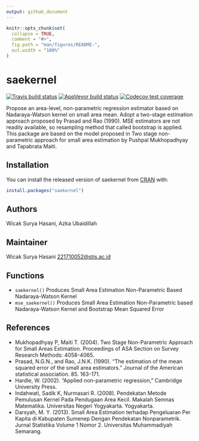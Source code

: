 ```yaml
---
output: github_document
---
```


<!-- README.md is generated from README.Rmd. Please edit that file -->

```r
knitr::opts_chunk$set(
  collapse = TRUE,
  comment = "#>",
  fig.path = "man/figures/README-",
  out.width = "100%"
)
```

# saekernel

<!-- badges: start -->
[![Travis build status](https://travis-ci.com/wicaksh/saekernel.svg?branch=master)](https://travis-ci.com/wicaksh/saekernel)
[![AppVeyor build status](https://ci.appveyor.com/api/projects/status/github/wicaksh/saekernel?branch=master&svg=true)](https://ci.appveyor.com/project/wicaksh/saekernel)
[![Codecov test coverage](https://codecov.io/gh/wicaksh/saekernel/branch/master/graph/badge.svg)](https://codecov.io/gh/wicaksh/saekernel?branch=master)
<!-- badges: end -->

Propose an area-level, non-parametric regression estimator based on Nadaraya-Watson kernel on small area mean. Adopt a two-stage estimation approach proposed by Prasad and Rao (1990). MSE estimators are not readily available, so resampling method that called bootstrap is applied. This package are based on the model proposed in Two stage non-parametric approach for small area estimation by Pushpal Mukhopadhyay and Tapabrata Maiti.


## Installation

You can install the released version of saekernel from [CRAN](https://CRAN.R-project.org) with:

``` r
install.packages("saekernel")
```


## Authors

Wicak Surya Hasani, Azka Ubaidillah


## Maintainer 
Wicak Surya Hasani <221710052@stis.ac.id>


## Functions
* `saekernel()` Produces Small Area Estimation Non-Parametric Based Nadaraya-Watson Kernel
* `mse_saekernel()` Produces Small Area Estimation Non-Parametric based Nadaraya-Watson Kernel and Bootstrap Mean Squared Error


## References
* Mukhopadhyay P, Maiti T. (2004). Two Stage Non-Parametric Approach for Small Areas Estimation. Proceedings of ASA Section on Survey Research Methods: 4058-4065.
* Prasad, N.G.N., and Rao, J.N.K. (1990). “The estimation of the mean squared error of the small area estimators.” Journal of the American statistical association. 85. 163-171.
* Hardle, W. (2002). “Applied non-parametric regression,” Cambridge University Press.
* Indahwati, Sadik K, Nurmasari R. (2008). Pendekatan Metode Pemulusan Kernel Pada Pendugaan Area Kecil. Makalah Semnas Matematika. Universitas Negeri Yogyakarta. Yogyakarta.
* Darsyah, M. Y. (2013). Small Area Estimation terhadap Pengeluaran Per Kapita di Kabupaten Sumenep Dengan Pendekatan Nonparametrik. Jurnal Statistika Volume 1 Nomor 2. Universitas Muhammadiyah Semarang.
